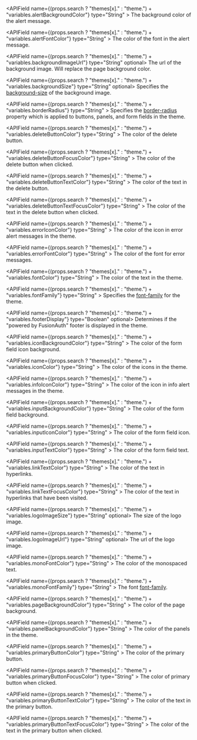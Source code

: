 
<APIField name={(props.search ? "themes[x]." : "theme.") + "variables.alertBackgroundColor"} type="String" >
  The background color of the alert message. 
</APIField>

<APIField name={(props.search ? "themes[x]." : "theme.") + "variables.alertFontColor"} type="String" >
  The color of the font in the alert message. 
</APIField>

<APIField name={(props.search ? "themes[x]." : "theme.") + "variables.backgroundImageUrl"} type="String" optional>
  The url of the background image. Will replace the page background color. 
</APIField>

<APIField name={(props.search ? "themes[x]." : "theme.") + "variables.backgroundSize"} type="String" optional>
  Specifies the [background-size](https://developer.mozilla.org/en-US/docs/Web/CSS/background-size) of the background image. 
</APIField>

<APIField name={(props.search ? "themes[x]." : "theme.") + "variables.borderRadius"} type="String" >
  Specifies the [border-radius](https://developer.mozilla.org/en-US/docs/Web/CSS/border-radius) property which is applied to buttons, panels, and form fields in the theme. 
</APIField>

<APIField name={(props.search ? "themes[x]." : "theme.") + "variables.deleteButtonColor"} type="String" >
  The color of the delete button. 
</APIField>

<APIField name={(props.search ? "themes[x]." : "theme.") + "variables.deleteButtonFocusColor"} type="String" >
  The color of the delete button when clicked. 
</APIField>

<APIField name={(props.search ? "themes[x]." : "theme.") + "variables.deleteButtonTextColor"} type="String" >
  The color of the text in the delete button. 
</APIField>

<APIField name={(props.search ? "themes[x]." : "theme.") + "variables.deleteButtonTextFocusColor"} type="String" >
  The color of the text in the delete button when clicked. 
</APIField>

<APIField name={(props.search ? "themes[x]." : "theme.") + "variables.errorIconColor"} type="String" >
  The color of the icon in error alert messages in the theme. 
</APIField>

<APIField name={(props.search ? "themes[x]." : "theme.") + "variables.errorFontColor"} type="String" >
  The color of the font for error messages. 
</APIField>

<APIField name={(props.search ? "themes[x]." : "theme.") + "variables.fontColor"} type="String" >
  The color of the text in the theme. 
</APIField>

<APIField name={(props.search ? "themes[x]." : "theme.") + "variables.fontFamily"} type="String" >
  Specifies the [font-family](https://developer.mozilla.org/en-US/docs/Web/CSS/font-family) for the theme. 
</APIField>

<APIField name={(props.search ? "themes[x]." : "theme.") + "variables.footerDisplay"} type="Boolean" optional>
  Determines if the "powered by FusionAuth" footer is displayed in the theme. 
</APIField>

<APIField name={(props.search ? "themes[x]." : "theme.") + "variables.iconBackgroundColor"} type="String" >
  The color of the form field icon background. 
</APIField>

<APIField name={(props.search ? "themes[x]." : "theme.") + "variables.iconColor"} type="String" >
  The color of the icons in the theme. 
</APIField>

<APIField name={(props.search ? "themes[x]." : "theme.") + "variables.infoIconColor"} type="String" >
  The color of the icon in info alert messages in the theme. 
</APIField>

<APIField name={(props.search ? "themes[x]." : "theme.") + "variables.inputBackgroundColor"} type="String" >
  The color of the form field background. 
</APIField>

<APIField name={(props.search ? "themes[x]." : "theme.") + "variables.inputIconColor"} type="String" >
  The color of the form field icon. 
</APIField>

<APIField name={(props.search ? "themes[x]." : "theme.") + "variables.inputTextColor"} type="String" >
  The color of the form field text. 
</APIField>

<APIField name={(props.search ? "themes[x]." : "theme.") + "variables.linkTextColor"} type="String" >
  The color of the text in hyperlinks. 
</APIField>

<APIField name={(props.search ? "themes[x]." : "theme.") + "variables.linkTextFocusColor"} type="String" >
  The color of the text in hyperlinks that have been visited. 
</APIField>

<APIField name={(props.search ? "themes[x]." : "theme.") + "variables.logoImageSize"} type="String" optional>
  The size of the logo image. 
</APIField>

<APIField name={(props.search ? "themes[x]." : "theme.") + "variables.logoImageUrl"} type="String" optional>
  The url of the logo image. 
</APIField>

<APIField name={(props.search ? "themes[x]." : "theme.") + "variables.monoFontColor"} type="String" >
  The color of the monospaced text. 
</APIField>

<APIField name={(props.search ? "themes[x]." : "theme.") + "variables.monoFontFamily"} type="String" >
  The font [font-family](https://developer.mozilla.org/en-US/docs/Web/CSS/font-family). 
</APIField>

<APIField name={(props.search ? "themes[x]." : "theme.") + "variables.pageBackgroundColor"} type="String" >
  The color of the page background. 
</APIField>

<APIField name={(props.search ? "themes[x]." : "theme.") + "variables.panelBackgroundColor"} type="String" >
  The color of the panels in the theme. 
</APIField>

<APIField name={(props.search ? "themes[x]." : "theme.") + "variables.primaryButtonColor"} type="String" >
  The color of the primary button. 
</APIField>

<APIField name={(props.search ? "themes[x]." : "theme.") + "variables.primaryButtonFocusColor"} type="String" >
  The color of primary button when clicked. 
</APIField>

<APIField name={(props.search ? "themes[x]." : "theme.") + "variables.primaryButtonTextColor"} type="String" >
  The color of the text in the primary button. 
</APIField>

<APIField name={(props.search ? "themes[x]." : "theme.") + "variables.primaryButtonTextFocusColor"} type="String" >
  The color of the text in the primary button when clicked. 
</APIField>
